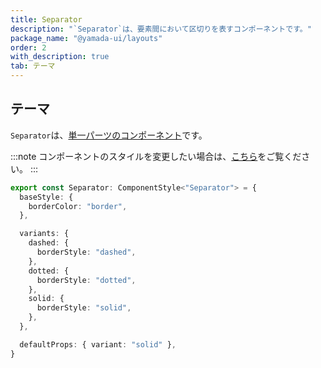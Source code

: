 ```yaml
---
title: Separator
description: "`Separator`は、要素間において区切りを表すコンポーネントです。"
package_name: "@yamada-ui/layouts"
order: 2
with_description: true
tab: テーマ
---
```


## テーマ

`Separator`は、[単一パーツのコンポーネント](/styled-system/theming/component-styles#単一パーツのコンポーネント)です。

:::note
コンポーネントのスタイルを変更したい場合は、[こちら](/styled-system/theming/customize-theme#コンポーネントのスタイルを変更する)をご覧ください。
:::

```ts
export const Separator: ComponentStyle<"Separator"> = {
  baseStyle: {
    borderColor: "border",
  },

  variants: {
    dashed: {
      borderStyle: "dashed",
    },
    dotted: {
      borderStyle: "dotted",
    },
    solid: {
      borderStyle: "solid",
    },
  },

  defaultProps: { variant: "solid" },
}
```
